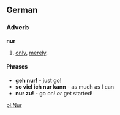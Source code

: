==German==
===Adverb===
'''nur'''
# [[only]], [[merely]].

====Phrases====
* '''geh nur!''' - just go!
* '''so viel ich nur kann''' - as much as I can
* '''nur zu!''' - go on! ''or'' get started!

[[pl:Nur]]